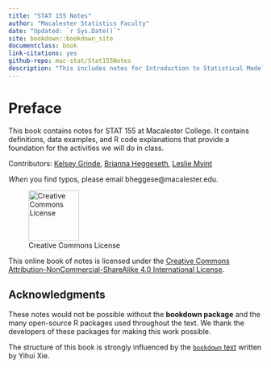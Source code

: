 ```yaml
--- 
title: "STAT 155 Notes"
author: "Macalester Statistics Faculty"
date: "Updated: `r Sys.Date()`"
site: bookdown::bookdown_site
documentclass: book
link-citations: yes
github-repo: mac-stat/Stat155Notes
description: "This includes notes for Introduction to Statistical Modeling (STAT 155) at Macalester College."
---
```


# Preface {-}

This book contains notes for STAT 155 at Macalester College. It contains definitions, data examples, and R code explanations that provide a foundation for the activities we will do in class.


Contributors:  [Kelsey Grinde](https://kegrinde.github.io/), [Brianna Heggeseth](https://bcheggeseth.github.io), [Leslie Myint](https://lmyint.github.io)

*When* you find typos, please email bheggese@macalester.edu.


![Creative Commons License](Photos/by-nc-sa.png){width=100px}  

This online book of notes is licensed under the [Creative Commons Attribution-NonCommercial-ShareAlike 4.0 International License](http://creativecommons.org/licenses/by-nc-sa/4.0/).

## Acknowledgments {-}

These notes would not be possible without the **bookdown package** and the many open-source R packages used throughout the text. We thank the developers of these packages for making this work possible. 

The structure of this book is strongly influenced by the [`bookdown` text](https://bookdown.org/yihui/bookdown) written by Yihui Xie.
